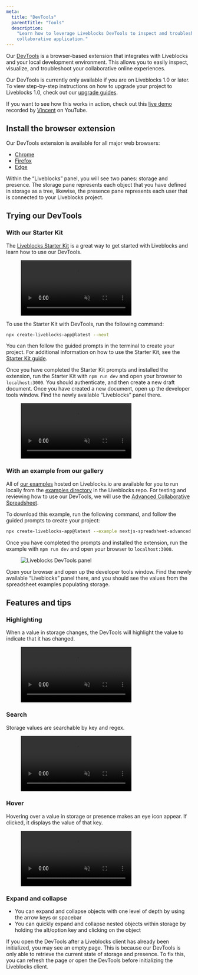```yaml
---
meta:
  title: "DevTools"
  parentTitle: "Tools"
  description:
    "Learn how to leverage Liveblocks DevTools to inspect and troubleshoot your
    collaborative application."
---
```


Our [DevTools](/devtools) is a browser-based extension that integrates with
Liveblocks and your local development environment. This allows you to easily
inspect, visualize, and troubleshoot your collaborative online experiences.

Our DevTools is currently only available if you are on Liveblocks 1.0 or later.
To view step-by-step instructions on how to upgrade your project to Liveblocks
1.0, check out our [upgrade guides](/platform/upgrading/).

<Banner title="Live demo video">

If you want to see how this works in action, check out this
[live demo](https://www.youtube.com/watch?v=-6Jxejp0iuw) recorded by
[Vincent](https://twitter.com/nvie) on YouTube.

</Banner>

## Install the browser extension

Our DevTools extension is available for all major web browsers:

- [Chrome](https://chrome.google.com/webstore/detail/liveblocks-devtools/iiagocfmmhknpdalddkbiejnfmbmlffk)
- [Firefox](https://addons.mozilla.org/en-US/firefox/addon/liveblocks-devtools/)
- [Edge](https://microsoftedge.microsoft.com/addons/detail/liveblocks-devtools/hfecmmnilleegmjaegkjjklnjbgadikg)

Within the “Liveblocks” panel, you will see two panes: storage and presence. The
storage pane represents each object that you have defined in storage as a tree,
likewise, the presence pane represents each user that is connected to your
Liveblocks project.

## Trying our DevTools

### With our Starter Kit

The [Liveblocks Starter Kit](/starter-kit) is a great way to get started with
Liveblocks and learn how to use our DevTools.

<Figure>
  <video autoPlay loop muted playsInline>
    <source
      src="/assets/devtools/liveblocks-devtools-starter-kit.mp4"
      type="video/mp4"
    />
  </video>
</Figure>
To use the Starter Kit with DevTools, run the following command:

```bash
npx create-liveblocks-app@latest --next
```

You can then follow the guided prompts in the terminal to create your project.
For additional information on how to use the Starter Kit, see the
[Starter Kit guide](docs/platform/nextjs-starter-kit).

Once you have completed the Starter Kit prompts and installed the extension, run
the Starter Kit with `npm run dev` and open your browser to `localhost:3000`.
You should authenticate, and then create a new draft document. Once you have
created a new document, open up the developer tools window. Find the newly
available “Liveblocks” panel there.

<Figure>
  <video autoPlay loop muted playsInline>
    <source
      src="/assets/devtools/liveblocks-starter-dev.mp4"
      type="video/mp4"
    />
  </video>
</Figure>

### With an example from our gallery

All of [our examples](/examples) hosted on Liveblocks.io are available for you
to run locally from the
[examples directory](https://github.com/liveblocks/liveblocks/tree/main/examples)
in the Liveblocks repo. For testing and reviewing how to use our DevTools, we
will use the
[Advanced Collaborative Spreadsheet](https://liveblocks.io/examples/collaborative-spreadsheet-advanced/nextjs).

To download this example, run the following command, and follow the guided
prompts to create your project:

```bash
npx create-liveblocks-app@latest --example nextjs-spreadsheet-advanced
```

Once you have completed the prompts and installed the extension, run the example
with `npm run dev` and open your browser to `localhost:3000`.

<Figure highlight={false}>
  <Image
    src="/assets/devtools/spreadsheet-example.png"
    alt="Liveblocks DevTools panel"
    width={768}
    height={576}
  />
</Figure>

Open your browser and open up the developer tools window. Find the newly
available “Liveblocks” panel there, and you should see the values from the
spreadsheet examples populating storage.

## Features and tips

### Highlighting

When a value in storage changes, the DevTools will highlight the value to
indicate that it has changed.

<Figure>
  <video autoPlay loop muted playsInline>
    <source src="/assets/devtools/highlight-changes.mp4" type="video/mp4" />
  </video>
</Figure>

### Search

Storage values are searchable by key and regex.

<Figure>
  <video autoPlay loop muted playsInline>
    <source src="/assets/devtools/search-regex.mp4" type="video/mp4" />
  </video>
</Figure>

### Hover

Hovering over a value in storage or presence makes an eye icon appear. If
clicked, it displays the value of that key.

<Figure>
  <video autoPlay loop muted playsInline>
    <source src="/assets/devtools/expand-tooltip.mp4" type="video/mp4" />
  </video>
</Figure>

### Expand and collapse

- You can expand and collapse objects with one level of depth by using the arrow
  keys or spacebar
- You can quickly expand and collapse nested objects within storage by holding
  the alt/option key and clicking on the object

<Banner title="Initialization">

If you open the DevTools after a Liveblocks client has already been initialized,
you may see an empty page. This is because our DevTools is only able to retrieve
the current state of storage and presence. To fix this, you can refresh the page
or open the DevTools before initializing the Liveblocks client.

</Banner>

